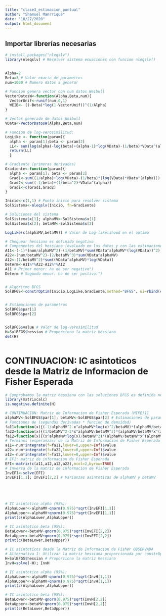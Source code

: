 ```yaml
---
title: "clase3_estimacion_puntual"
author: "Shamuel Manrrique"
date: "10/27/2020"
output: html_document
---
```


## Importar librerías necesarias
```r
# install.packages("nleqslv")
library(nleqslv) # Resolver sistema ecuaciones con funcion nleqslv()
```

## 
```r
Alpha=2
Beta=3 # Valor exacto de parametros
num=1000 # Numero datos a generar

# Funcion genera vector con num datos Weibull
VectorDatosW<-function(Alpha,Beta,num){
  VectorUnif<-runif(num,0,1)
  WEIB<- ((-Beta)*log(1-VectorUnif))^(1/Alpha)
}

# Vector generado de datos Weibull
VData<-VectorDatosW(Alpha,Beta,num)

# Funcion de log-verosimilitud:
LogLike <- function(param){
  alpha <- param[1];beta <- param[2]
  LL<- sum(log(alpha)-log(beta)+(alpha-1)*log(VData)-(1/beta)*VData^(alpha))
  return(LL)
  }

# Gradiente (primeras derivadas)
Gradiente<-function(param){
  alpha <- param[1]; beta <- param[2]
  Grad1<-sum((1/alpha)+log(VData)-(1/beta)*(log(VData)*VData^(alpha)))
  Grad2<-sum((-1/beta)+(1/beta^2)*VData^(alpha))
  Gradi<-c(Grad1,Grad2)
}

Inicio<-c(1,1) # Punto inicio para resolver sistema
SolSistema<-nleqslv(Inicio, fn=Gradiente)

# Soluciones del sistema
SolSistema$x[1]; alphaMV<-SolSistema$x[1]
SolSistema$x[2]; betaMV<-SolSistema$x[2]

LogLike(c(alphaMV,betaMV)) # Valor de Log-likelihood en el optimo

# Chequear hessiano es definido negativo
# Componentes del hessiano (evaluado en los datos y con las estimaciones MV)
A11<-(-1)*(num/alphaMV^2)-(1/betaMV)*sum(VData^alphaMV*(log(VData))^2)
A22<-(num/betaMV^2)-(2/betaMV^3)*sum(VData^alphaMV)
A12<-(1/betaMV^2)*sum((VData^alphaMV)*log(VData))
Determ<-A11%*%A22-A12%*%A12
A11 # Primer menor: ha de ser negativo")
Determ # Segundo menor: ha de ser postivo:")


# Algoritmo BFGS
SolBFGS<-constrOptim(Inicio,LogLike,Gradiente,method="BFGS", ui=rbind(c(1,0), c(0,1)), ci=c(0,0), control=list(fnscale=-1),hessian=TRUE)


# Estimaciones de parametros
SolBFGS$par[1]
SolBFGS$par[2]


SolBFGS$value # Valor de log-verosimilitud
H=SolBFGS$hessian # Proporciona la matriz hessiana
det(H)



```
# CONTINUACION: IC asintoticos desde la Matriz de Informacion de Fisher Esperada
```r


# Comprobamos la matriz hessiana con las soluciones BFGS es definida negativa
library(matrixcalc)
is.negative.definite(H)

# CONTINUACION: Matriz de Informacion de Fisher Esperada (MIFE)11
alphaMV<-SolBFGS$par[1]; betaMV<-SolBFGS$par[2] # Estimaciones de parametros
# Funciones de (segundas derivadas * funcion de densidad)
fa11=function(x){(-1/alphaMV^2-x^alphaMV*log(x)^2/betaMV)*(alphaMV/betaMV*x^(alphaMV-1)*exp(-x^alphaMV/betaMV))}
fa22=function(x){(1/betaMV^2-2*x^alphaMV/betaMV^3)*(alphaMV/betaMV*x^(alphaMV-1)*exp(-x^alphaMV/betaMV))}
fa12=function(x){(x^alphaMV*log(x)/betaMV^2)*(alphaMV/betaMV*x^(alphaMV-1)*exp(-x^alphaMV/betaMV))}
# Terminos (esperanzas) de la Matriz de Informacion de Fisher Esperada
a11=-num*integrate(f=fa11,lower=0,upper=Inf)$value
a22=-num*integrate(f=fa22,lower=0,upper=Inf)$value
a12=-num*integrate(f=fa12,lower=0,upper=Inf)$value
# EFI: matriz de informacion de Fisher Esperada
EFI<-matrix(c(a11,a12,a12,a22),ncol=2,byrow=TRUE)
# Inversa de la matriz de informacion de Fisher Esperada
InvEFI<-solve(EFI)
InvEFI[1,1]; InvEFI[2,2] # Varianzas asintoticas de alphaMV y betaMV





# IC asintotico alpha (95%):
AlphaLower<-alphaMV-qnorm(0.975)*sqrt(InvEFI[1,1])
AlphaUpper<-alphaMV+qnorm(0.975)*sqrt(InvEFI[1,1])
print(c(AlphaLower,AlphaUpper))

# IC asintotico beta (95%):
BetaLower<-betaMV-qnorm(0.975)*sqrt(InvEFI[2,2])
BetaUpper<-betaMV+qnorm(0.975)*sqrt(InvEFI[2,2])
print(c(BetaLower,BetaUpper))

# IC asintoticos desde la Matriz de Informacion de Fisher OBSERVADA
# Alternativa 1: Utilizar la matriz hessiana proporcionada por constrOptim()
H=SolBFGS$hessian # Proporciona la matriz hessiana
InvH=solve(-H); InvH

# IC asintotico alpha (95%):
AlphaLower<-alphaMV-qnorm(0.975)*sqrt(InvH[1,1])
AlphaUpper<-alphaMV+qnorm(0.975)*sqrt(InvH[1,1])
print(c(AlphaLower,AlphaUpper))

# IC asintotico beta (95%):
BetaLower<-betaMV-qnorm(0.975)*sqrt(InvH[2,2])
BetaUpper<-betaMV+qnorm(0.975)*sqrt(InvH[2,2])
print(c(BetaLower,BetaUpper))
```
